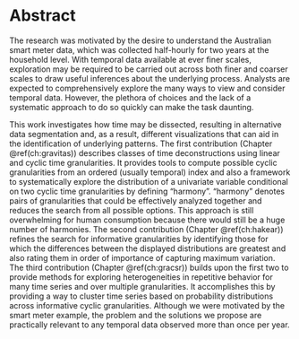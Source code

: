 # Abstract {- #ch:abstract}

The research was motivated by the desire to understand the Australian smart meter data, which was collected half-hourly for two years at the household level. With temporal data available at ever finer scales,
exploration may be required to be carried out across both finer and coarser scales to draw useful inferences about the underlying process.
Analysts are expected to comprehensively explore the many ways to view and consider temporal data. However, the plethora of choices and the lack of a systematic approach to do so quickly can make the task daunting.

<!-- <WHY> <WHAT> <HOW> -->

This work investigates how time may be dissected, resulting in alternative data segmentation and, as a result, different visualizations that can aid in the identification of underlying patterns. The first contribution (Chapter \@ref(ch:gravitas)) describes classes of time deconstructions using linear and cyclic time granularities. It provides tools to compute possible cyclic granularities from an ordered (usually temporal) index and also a framework to systematically explore the distribution of a univariate variable conditional on two cyclic time granularities by defining "harmony". "harmony" denotes pairs of granularities that could be effectively analyzed together and reduces the search from all possible options. This approach is still overwhelming for human consumption because there would still be a huge number of harmonies. The second contribution (Chapter \@ref(ch:hakear)) refines the search for informative granularities by identifying those for which the differences between the displayed distributions are greatest and also rating them in order of importance of capturing maximum variation. The third contribution (Chapter \@ref(ch:gracsr)) builds upon the first two to provide methods for exploring heterogeneities in repetitive behavior for many time series and over multiple granularities. It accomplishes this by providing a way to cluster time series based on probability distributions across informative cyclic granularities. Although we were motivated by the smart meter example, the problem and the solutions we propose are practically relevant to any temporal data observed more than once per year.


\newpage
